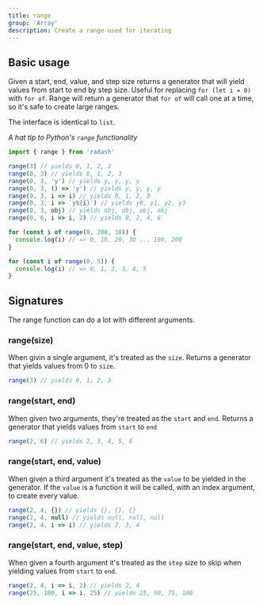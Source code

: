 ```yaml
---
title: range
group: 'Array'
description: Create a range used for iterating
---
```


## Basic usage

Given a start, end, value, and step size returns a generator that will yield values from start to end by step size. Useful for replacing `for (let i = 0)` with `for of`. Range will return a generator that `for of` will call one at a time, so it's safe to create large ranges.

The interface is identical to `list`.

_A hat tip to Python's `range` functionality_

```ts
import { range } from 'radash'

range(3) // yields 0, 1, 2, 3
range(0, 3) // yields 0, 1, 2, 3
range(0, 3, 'y') // yields y, y, y, y
range(0, 3, () => 'y') // yields y, y, y, y
range(0, 3, i => i) // yields 0, 1, 2, 3
range(0, 3, i => `y${i}`) // yields y0, y1, y2, y3
range(0, 3, obj) // yields obj, obj, obj, obj
range(0, 6, i => i, 2) // yields 0, 2, 4, 6

for (const i of range(0, 200, 10)) {
  console.log(i) // => 0, 10, 20, 30 ... 190, 200
}

for (const i of range(0, 5)) {
  console.log(i) // => 0, 1, 2, 3, 4, 5
}
```

## Signatures

The range function can do a lot with different arguments.

### range(size)

When givin a single argument, it's treated as the `size`. Returns a generator that yields values from 0 to `size`.

```ts
range(3) // yields 0, 1, 2, 3
```

### range(start, end)

When given two arguments, they're treated as the `start` and `end`. Returns a generator that yields values from `start` to `end`

```ts
range(2, 6) // yields 2, 3, 4, 5, 6
```

### range(start, end, value)

When given a third argument it's treated as the `value` to be yielded in the generator. If the `value` is a function it will be called, with an index argument, to create every value.

```ts
range(2, 4, {}) // yields {}, {}, {}
range(2, 4, null) // yields null, null, null
range(2, 4, i => i) // yields 2, 3, 4
```

### range(start, end, value, step)

When given a fourth argument it's treated as the `step` size to skip when yielding values from `start` to `end`.

```ts
range(2, 4, i => i, 2) // yields 2, 4
range(25, 100, i => i, 25) // yields 25, 50, 75, 100
```
